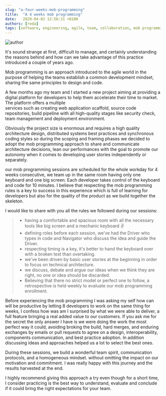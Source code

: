 ```yaml
---
slug: "a-four-weeks-mob-programming"
title:  "A 4 weeks mob programming"
date:   2020-04-02 12:56:31 +0100
authors: [reda]
tags: [software, engineering, agile, team, collaboration, mob programming]
---
```

![author](/img/blog/a-4-weeks-mob-programming.jpg)


It's sound strange at first, difficult to manage, and certainly understanding the
reasons behind and how can we take advantage of this practice introduced a couple of years ago.

Mob programming is an approach introduced to the agile world in the purpose of helping the teams
establish a common development mindset, sharing the same principles to design and code.

A few months ago my team and I started a new project aiming at providing a digital platform
for developers to help them accelerate their time to market. The platform  offers a multiple  
services such as creating web application scaffold, source code repositories, build pipeline
with all high-quality stages like security check, team management and deployment environment.

Obviously the project size is enormous and requires a high quality architecture design,
distributed systems best practices and synchronous coding styles so during the scoping and framing
phases we decided to adopt the mob programming approach to share and communicate architecture decisions,
lean our performances with the goal to promote our autonomy when it comes to developing user stories
independently or separately.

our mob programming sessions are scheduled for the whole workday for 4 weeks consecutive,
we team up in the same room having only one keyboard and one big screen. Each developer takes control
of the keyboard and code for 10 minutes. I believe that respecting the mob programming rules
is a key to success in this experience which is full of learning for developers but also for the
quality of the product as we build together the skeleton.

I would like to share with you all the rules we followed during our sessions:
> * having a comfortable and spacious room with all the necessary tools like big screen and a mechanic keyboard :v:
> * defining roles before each session, we've had the Driver who types in code and Navigator who discuss the idea
> and guide the Driver.
> * respecting timing is a key, it's better to hand the keyboard over with a broken test than overtaking.
> * we've been driven by basic user stories at the beginning in order to focus on technical architecture.
> * we discuss, debate and argue our ideas when we think they are right, no one or idea should be discarded.
> * Believing that there no strict model or perfect one to follow, a retrospective is held weekly to evaluate our mob
> programming enrollment.

Before experiencing the mob programming I was asking my self how can will be productive by letting 8 developers to 
work on the same thing for weeks, I confess how was am I surprised by what we were able to deliver,
a full feature bringing a real added value to our customers. If you ask me for the secret the only answer I have
is we were doing the work the most perfect way it could, avoiding broking the build, hard merges, and enduring
exchanges by emails or pull requests to agree on a design, interoperability, components communication, and best
practice adoption. In addition discussing ideas and approaches helped us a lot to select the best ones.

During these sessions, we build a wonderful team spirit, communication protocols, and a homogeneous mindset. without
 omitting the impact on our motivation and commitment. I was really happy with this journey and the results harvested at
  the end.
  
I highly recommend giving this approach a try even though for a short time, I consider practicing is the best way to
understand, evaluate and conclude if it could bring the right expectations for your team.
  


